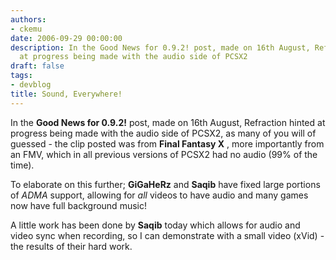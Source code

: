 ```yaml
---
authors:
- ckemu
date: 2006-09-29 00:00:00
description: In the Good News for 0.9.2! post, made on 16th August, Refraction hinted
  at progress being made with the audio side of PCSX2
draft: false
tags:
- devblog
title: Sound, Everywhere!
---
```


In the **Good News for 0.9.2!** post, made on 16th August, Refraction
hinted at progress being made with the audio side of PCSX2, as many of
you will of guessed - the clip posted was from **Final Fantasy X** ,
more importantly from an FMV, which in all previous versions of PCSX2
had no audio (99% of the time).

<!-- truncate -->

To elaborate on this further; **GiGaHeRz** and **Saqib** have fixed
large portions of *ADMA* support, allowing for *all* videos to have
audio and many games now have full background music!

A little work has been done by **Saqib** today which allows for audio
and video sync when recording, so I can demonstrate with a small video
(xVid) - the results of their hard work.

<!-- TODO legacy video -->